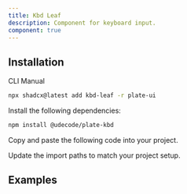 ```yaml
---
title: Kbd Leaf
description: Component for keyboard input.
component: true
---
```


## Installation

<Tabs defaultValue="cli">

<TabsList>
<TabsTrigger value="cli">CLI</TabsTrigger>
<TabsTrigger value="manual">Manual</TabsTrigger>
</TabsList>
<TabsContent value="cli">

```bash
npx shadcx@latest add kbd-leaf -r plate-ui
```

</TabsContent>

<TabsContent value="manual">

<Steps>

<Step>

Install the following dependencies:

```bash
npm install @udecode/plate-kbd
```

</Step>

<Step>

Copy and paste the following code into your project.

</Step>

<ComponentSource name="kbd-leaf" />

<Step>

Update the import paths to match your project setup.

</Step>

</Steps>

</TabsContent>

</Tabs>

## Examples

<ComponentPreview name="playground-demo" id="kbd" />

<ComponentSource src="../../templates/plate-playground-template/src/components/plate-editor.tsx" />
